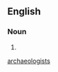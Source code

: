 {{also|archaeologists}}

==English==

===Noun===
{{head|en|noun form}}

# {{plural of|en|archæologist}}

[[Category:English terms spelled with Æ|archaeologists]]
